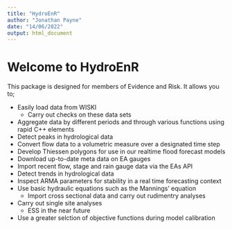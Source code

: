 ```yaml
---
title: "HydroEnR"
author: "Jonathan Payne"
date: "14/06/2022"
output: html_document
---
```


# Welcome to HydroEnR

This package is designed for members of Evidence and Risk. It allows you to;

* Easily load data from WISKI  
  * Carry out checks on these data sets  
* Aggregate data by different periods and through various functions using rapid C++ elements 
* Detect peaks in hydrological data
* Convert flow data to a volumetric measure over a designated time step
* Develop Thiessen polygons for use in our realtime flood forecast models
* Download up-to-date meta data on EA gauges
* Import recent flow, stage and rain gauge data via the EAs API
* Detect trends in hydrological data
* Inspect ARMA parameters for stability in a real time forecasting context
* Use basic hydraulic equations such as the Mannings' equation
  * Import cross sectional data and carry out rudimentry analyses 
* Carry out single site analyses
  * ESS in the near future
* Use a greater selction of objective functions during model calibration

